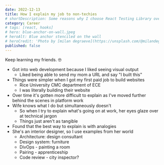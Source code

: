 ```yaml
---
date: 2022-12-13
title: How I explain my job to non-techies
# shortDescription: Some reasons why I choose React Testing Library over Enzyme for testing React components
category: Career
# tags: [react, hooks]
# hero: blue-anchor-on-wall.jpeg
# heroAlt: Blue anchor stenciled on the wall
# heroCredit: 'Photo by [milan degraeve](https://unsplash.com/@milandegraeve)'
published: false
---
```


Keep learning my friends. 🤓

- Got into web development because I liked seeing visual output
  - Liked being able to send my mom a URL and say "I built this"
- Things were simpler when I got my first paid job to build websites
  - Rice University CMC department of ECE
  - I was literally building their website
- Over time it's gotten more difficult to explain as I've moved further behind the scenes in platform work
- Wife knows what I do but simultaneously doesn't
  - So when I try to explain what's going on at work, her eyes glaze over at technical jargon
  - Things just aren't as tangible
- Found that the best way to explain is with analogies
- She's an interior designer, so I use examples from her world
  - Architecture: design consultant
  - Design system: furniture
  - DivOps - painting a room
  - Pairing - apprenticeship
  - Code review - city inspector?
